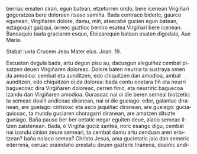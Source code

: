 <noinclude><pagequality level="3" user="Alonmikel" /></noinclude>berriac ematen ciran, egun batean, etzetorren ondo, bere icenean Virgiñari gogoratzea bere doloreen itsaso samiña. Bada contraco bideric, gaurco egunean, Virgiñaren dolore, damu, miñ, atsecabé gucien egun batean, eztagoquit gaizqui, orreec guztioc berriro esatea Virgiñari bere icenean. Banoaquio bada graciaren esque, Eleizarequin batean esaten digodala, Aue Maria.</span>

{{aingura|7}}<span lang="la">Stabat iuxta Crucem Jesu Mater eius. Joan. 19.</span>

{{aingura|8}}<span lang="eu">Escuetan degula bada, artu degun pisu au, dacusgun aleguiñez cembat pisatzen deuen Virgiñaren doloreac. Dolore baten neurria ta sustraya omen da amodioa: cembat eta aunditzen, edo chiquitzen dan amodioa, ambat aunditzen, edo chiquitzen oi da dolorea: bada contu onetara fiñ eta neurri baguecoac dira Virgiñaren doloreac, cerren finic, eta neurriric baguecoa izandu dan Virgiñaren amodioa. Gurasoac nai oi die beren semeai biotzetic: ta semeac doaiñ andicoac diranean, nai oi die gueiago: eder, galantac diranean, are gueiago: cintzoac eta asco jaquiñac diranean, are gueiago: guciaquicoac, ta mundu guciaren choragarri diranean, are amatzen dituzte gueiago. Baña pauso ber ber oetatic negar eguiten deue‚ alaco semeac iltzen zaistenean. Bada, ô Virgiña guciz santea, norc esango digu, cembat nai izandu cinion zeure semeari, ta cembat damu artu cenduan aren eriotzean? baña nolaco semea? Christo Jesus, ama gucietatic jaio dan semeric ederrena, ceruac oraindaño prestatu deuen gazteric lirañena, doaiñic andi-<noinclude><references/></noinclude>
